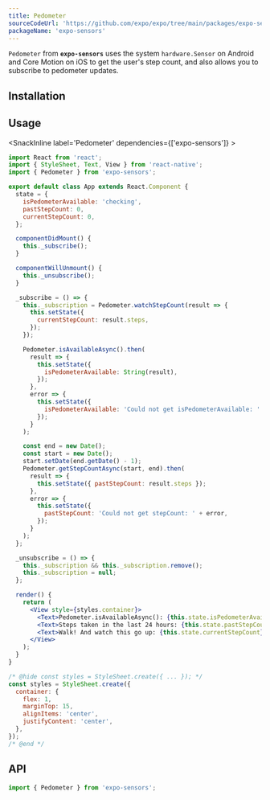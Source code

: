 ```yaml
---
title: Pedometer
sourceCodeUrl: 'https://github.com/expo/expo/tree/main/packages/expo-sensors'
packageName: 'expo-sensors'
---
```



`Pedometer` from **`expo-sensors`** uses the system `hardware.Sensor` on Android and Core Motion on iOS to get the user's step count, and also allows you to subscribe to pedometer updates.

<PlatformsSection android emulator ios simulator />

## Installation

<APIInstallSection />

## Usage

<SnackInline label='Pedometer' dependencies={['expo-sensors']} >

```jsx
import React from 'react';
import { StyleSheet, Text, View } from 'react-native';
import { Pedometer } from 'expo-sensors';

export default class App extends React.Component {
  state = {
    isPedometerAvailable: 'checking',
    pastStepCount: 0,
    currentStepCount: 0,
  };

  componentDidMount() {
    this._subscribe();
  }

  componentWillUnmount() {
    this._unsubscribe();
  }

  _subscribe = () => {
    this._subscription = Pedometer.watchStepCount(result => {
      this.setState({
        currentStepCount: result.steps,
      });
    });

    Pedometer.isAvailableAsync().then(
      result => {
        this.setState({
          isPedometerAvailable: String(result),
        });
      },
      error => {
        this.setState({
          isPedometerAvailable: 'Could not get isPedometerAvailable: ' + error,
        });
      }
    );

    const end = new Date();
    const start = new Date();
    start.setDate(end.getDate() - 1);
    Pedometer.getStepCountAsync(start, end).then(
      result => {
        this.setState({ pastStepCount: result.steps });
      },
      error => {
        this.setState({
          pastStepCount: 'Could not get stepCount: ' + error,
        });
      }
    );
  };

  _unsubscribe = () => {
    this._subscription && this._subscription.remove();
    this._subscription = null;
  };

  render() {
    return (
      <View style={styles.container}>
        <Text>Pedometer.isAvailableAsync(): {this.state.isPedometerAvailable}</Text>
        <Text>Steps taken in the last 24 hours: {this.state.pastStepCount}</Text>
        <Text>Walk! And watch this go up: {this.state.currentStepCount}</Text>
      </View>
    );
  }
}

/* @hide const styles = StyleSheet.create({ ... }); */
const styles = StyleSheet.create({
  container: {
    flex: 1,
    marginTop: 15,
    alignItems: 'center',
    justifyContent: 'center',
  },
});
/* @end */
```

</SnackInline>

## API

```js
import { Pedometer } from 'expo-sensors';
```

<APISection packageName="expo-pedometer" apiName="Pedometer" />
